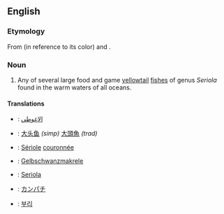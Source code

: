==English==

===Etymology===
From {{term|amber}} (in reference to its color) and {{term|jack}}.

===Noun===
{{wikipedia}}
{{en-noun}}

# Any of several large food and game [[yellowtail]] [[fish]]es of genus ''Seriola'' found in the warm waters of all oceans.
====Translations====
{{trans-top|fishes of genus ''Seriola''}}
{{trans-mid}}
{{trans-bottom}}
{{checktrans-top}}	
* {{ttbc|Arabic}}: [[الاغوطي]] <!-- translate.google.com / machine translation -->
* {{ttbc|Chinese}}: [[大头鱼]] ''(simp)'' [[大頭魚 ]] ''(trad)'' <!-- translate.google.com / machine translation -->
* {{ttbc|French}}: [[Sériole]] [[couronnée]] <!-- translate.google.com / machine translation -->
* {{ttbc|German}}: [[Gelbschwanzmakrele]] <!-- translate.google.com / machine translation -->
{{trans-mid}}
* {{ttbc|Italian}}: [[Seriola]] <!-- translate.google.com / machine translation -->
* {{ttbc|Japanese}}: [[カンパチ]] <!-- translate.google.com / machine translation -->
* {{ttbc|Korean}}: [[부리]] <!-- translate.google.com / machine translation -->
{{trans-bottom}}
